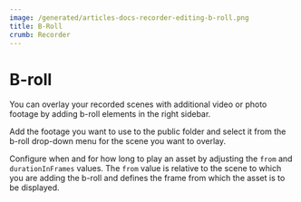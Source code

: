 ```yaml
---
image: /generated/articles-docs-recorder-editing-b-roll.png
title: B-Roll
crumb: Recorder
---
```


# B-roll

You can overlay your recorded scenes with additional video or photo footage by adding b-roll elements in the right sidebar.

Add the footage you want to use to the public folder and select it from the b-roll drop-down menu for the scene you want to overlay.

Configure when and for how long to play an asset by adjusting the `from` and `durationInFrames` values.
The `from` value is relative to the scene to which you are adding the b-roll and defines the frame from which the asset is to be displayed.
